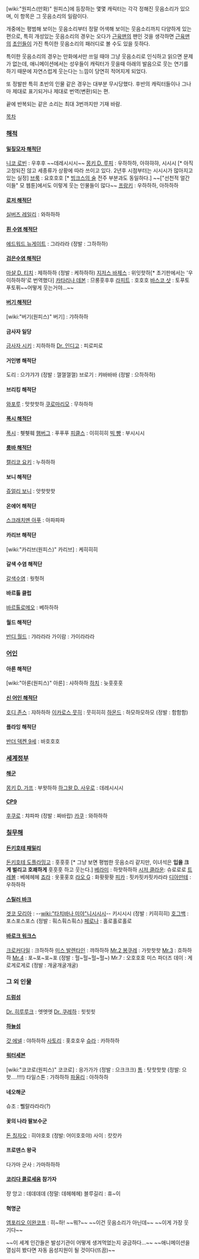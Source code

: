 [wiki:"원피스(만화)" 원피스]에 등장하는 몇몇 캐릭터는 각각 정해진 웃음소리가 있으며, 이 항목은 그 웃음소리의 일람이다.

개중에는 평범해 보이는 웃음소리부터 정말 어색해 보이는 웃음소리까지 다양하게 있는 편으로, 특히 개성있는 웃음소리의 경우는 오다가 [[근육맨]]의 팬인 것을 생각하면 [[근육맨]]의 [[초인]]들이 가진 특이한 웃음소리의 패러디로 볼 수도 있을 듯하다.

특이한 웃음소리의 경우는 만화에서만 쓰일 때야 그냥 웃음소리로 인식하고 읽으면 문제가 없는데, 애니메이션에서는 성우들이 캐릭터가 웃을때 아래의 발음으로 웃는 연기를 하기 때문에 자연스럽게 웃는다는 느낌이 당연히 적어지게 되었다.

또 정발판 특히 초반의 인물 같은 경우는 대부분 무시당했다. 후반의 캐릭터들이나 그나마 제대로 표기되거나 제대로 번역(변환)되는 편.

끝에 반복되는 같은 소리는 최대 3번까지만 기재 바람.
 
[[목차]]
=== [[해적]] ===
==== [[밀짚모자 해적단]] ====
[[니코 로빈]] : 우후후 ~~데레시시시~~
[[몽키 D. 루피]] : 우하하하, 아햐햐햐, 시시시 [* 아직 고정되진 않고 세종류가 상황에 따라 쓰이고 있다. 2년후 시점부터는 시시시가 많아지고 있는 실정]
[[브룩]] : 요호호호 [* [[빙크스의 술]] 전주 부분과도 동일하다.] ~~["선천적 얼간이들" 모 웹툰]에서도 이렇게 웃는 인물들이 많다~~
[[프랑키]] : 우하하하, 아하하하

==== [[로저 해적단]] ====
[[실버즈 레일리]] : 와하하하

==== [[흰 수염 해적단]] ====
[[에드워드 뉴게이트]] : 그라라라 (정발 : 그하하하)

==== [[검은수염 해적단]] ====
[[마샬 D. 티치]] : 제하하하 (정발 : 케하하하)
[[지저스 바제스]] : 위잇핫하[* 초기판에서는 '우이하하하'로 번역했다]
[[카타리나 데본]] : 므룽훗후후
[[라피트]] : 호호호
[[바스코 샷]] : 토푸토푸토퓌~~어떻게 웃는거야...~~

==== [[버기 해적단]] ====
[wiki:"버기(원피스)" 버기] : 갸하하하

==== 금사자 일당 ====
[[금사자 시키]] : 지하하하
[[Dr. 인디고]] : 피로피로

==== 거인병 해적단 ====
도리 : 으갸갸갸 (정발 : 껄껄껄껄)
브로기 : 캬바바바 (정발 : 으하하하)

==== 브리킹 해적단 ====
[[와포루]] : 맛핫핫하
[[쿠로마리모]] : 무하하하

==== [[폭시 해적단]] ====
[[폭시]] : 휏휏훼
[[햄버그]] : 푸푸푸
[[피클스]] : 이히히히
[[빅 빵]] : 부시시시

==== [[룸바 해적단]] ====
[[캘리코 요키]] : 누하하하

==== 보니 해적단 ====
[[쥬얼리 보니]] : 앗핫핫핫

==== 온에어 해적단 ====
[[스크래치멘 아푸]] : 아파파파

==== 카리브 해적단 ====
[wiki:"카리브(원피스)" 카리브] : 케히히히

==== 갈색 수염 해적단 ====
[[갈색수염]] : 웟헛허

==== 바르톨 클럽 ====
[[바르톨로메오]] : 베하하하

==== 월드 해적단 ====
[[반디 월드]] : 갸라라라
가이람 : 가이라라라

=== [[어인]] ===
==== 아론 해적단 ====
[wiki:"아론(원피스)" 아론] : 샤하하하
[[하치]] : 늇훗훗훗

==== [[신 어인 해적단]] ====
[[호디 존스]] : 쟈하하하
[[이카로스 뭇히]] : 뭇히히히
[[하몬드]] : 하모하모하모 (정발 : 함함함)

==== 플라잉 해적단 ====
[[반더 덱켄 9세]] : 바호호호

=== [[세계정부(원피스)|세계정부]] ===
==== [[해군]] ====
[[몽키 D. 가프]] : 부왓하하
[[하그왈 D. 사우로]] : 데레시시시

==== [[CP9]] ====
[[후쿠로]] : 챠파파 (정발 : 짜바랍)
[[카쿠]] : 와하하하

=== [[칠무해]] ===
==== [[돈키호테 패밀리]] ====
[[돈키호테 도플라밍고]] : 훗훗훗 [* 그냥 보면 평범한 웃음소리 같지만, 이녀석은 '''입을 크게 벌리고 호쾌하게''' 훗훗훗 하고 웃는다.]
[[베라미]] : 하핫하하하
[[시저 클라운]]: 슈로로로
[[트레볼]] : 베헤헤헤
[[죠라]] : 옷홋홋호
[[라오 G]] : 화홧홧홧
[[피카]] :  핏카핏카핏카라라
[[디아만테]] : 우하하하
==== [[스릴러 바크]] ====
[[겟코 모리아]] : --[[wiki:"타치바나 미야"니시시시]]-- 키시시시 (정발 : 키히히히)
[[호그백]] : 포스포스포스 (정발 : 훠스훠스훠스)
[[페로나]] : 홀로홀로홀로

==== [[바로크 워크스]] ====
[[크로커다일]] : 크하하하
[[미스 발렌타인]] : 꺄하하하 
[[Mr.2 봉쿠레]] : 가핫핫핫
[[Mr.3]] : 흐하하하
[[Mr.4]] : 포~포~포~포 (정발 : 헐~헐~헐~헐~)
Mr.7 : 오호호호
미스 파더즈 데이 : 게로게로게로 (정발 : 개굴개굴개굴)

=== 그 외 인물 ===
==== [[드럼섬]] ====
[[Dr. 히루루크]] : 엣엣엣
[[Dr. 쿠레하]] : 힛힛힛

==== [[하늘섬]] ====
[[갓 에넬]] : 야하하하
[[사토리]] : 홋호호우
[[슈라]] : 카하하하

==== [[워터세븐]] ====
[wiki:"코코로(원피스)" 코코로] : 응가가가 (정발 : 으크크크)
[[톰]] : 탓핫핫핫 (정발: 으핫....!!!!)
타일스톤 : 가하하하
[[파울리]] : 아하하하

==== 네오해군 ====
슈조 : 쀌랄라라라(?)

==== 꽃의 나라 팔보수군 ====
[[돈 칭자오]] : 히야호호 (정발: 어이호호야)
사이 : 캇캇카

==== 프로덴스 왕국 ====
다가마 군사 : 가마하하하

==== [[코리다 콜로세움]] 참가자 ====
쟝 앙고 : 데데데데 (정말: 데헤헤헤)
블루길리 : 휴~이

==== 혁명군 ====
[[엠포리오 이완코프]] : 히~하! ~~뭐?~~ ~~이건 웃음소리가 아닌데~~ ~~이게 가장 웃기다~~

~~이 세계 인간들은 발성기관이 어떻게 생겨먹었는지 궁금하다...~~
~~애니메이션을 열심히 봤다면 자동 음성지원이 될 것이다(뜨끔)~~
